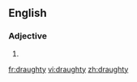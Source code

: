 ==English==

===Adjective===
{{en-adj|draughtier|draughtiest}}

# {{alternative spelling of|drafty}}

[[fr:draughty]]
[[vi:draughty]]
[[zh:draughty]]